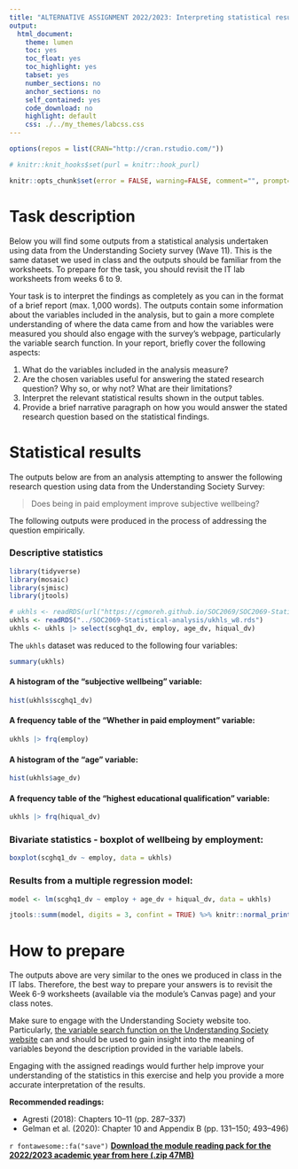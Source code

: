 ```yaml
---
title: "ALTERNATIVE ASSIGNMENT 2022/2023: Interpreting statistical results"
output:
  html_document:
    theme: lumen
    toc: yes
    toc_float: yes
    toc_highlight: yes
    tabset: yes
    number_sections: no
    anchor_sections: no
    self_contained: yes
    code_download: no
    highlight: default
    css: ./../my_themes/labcss.css
---
```


```r
options(repos = list(CRAN="http://cran.rstudio.com/"))
```

```r
# knitr::knit_hooks$set(purl = knitr::hook_purl)

knitr::opts_chunk$set(error = FALSE, warning=FALSE, comment="", prompt=FALSE, message = F, strip.white = F, fig.width = 5, fig.asp = .8, fig.align = "center", fig.show = 'hold', class.output = "outputbox")
```



# Task description


Below you will find some outputs from a statistical analysis undertaken using data from the Understanding Society survey (Wave 11). This is the same dataset we used in class and the outputs should be familiar from the worksheets. To prepare for the task, you should revisit the IT lab worksheets from weeks 6 to 9.

Your task is to interpret the findings as completely as you can in the format of a brief report (max. 1,000 words). The outputs contain some information about the variables included in the analysis, but to gain a more complete understanding of where the data came from and how the variables were measured you should also engage with the survey’s webpage, particularly the variable search function.
In your report, briefly cover the following aspects:

1. What do the variables included in the analysis measure?
2. Are the chosen variables useful for answering the stated research question? Why so, or why not? What are their limitations?
3. Interpret the relevant statistical results shown in the output tables.
4. Provide a brief narrative paragraph on how you would answer the stated research question based on the statistical findings.




# Statistical results

The outputs below are from an analysis attempting to answer the following research question using data from the Understanding Society Survey:

> Does being in paid employment improve subjective wellbeing?

The following outputs were produced in the process of addressing the question empirically.

### Descriptive statistics

```r

library(tidyverse)
library(mosaic)
library(sjmisc)
library(jtools)

# ukhls <- readRDS(url("https://cgmoreh.github.io/SOC2069/SOC2069-Statistical-analysis/ukhls_w8.rds"))
ukhls <- readRDS("../SOC2069-Statistical-analysis/ukhls_w8.rds")
ukhls <- ukhls |> select(scghq1_dv, employ, age_dv, hiqual_dv)
```


The `ukhls` dataset was reduced to the following four variables:

```r
summary(ukhls)
```


#### A histogram of the "subjective wellbeing" variable:

```r
hist(ukhls$scghq1_dv)
```


#### A frequency table of the "Whether in paid employment" variable:

```r
ukhls |> frq(employ)
```



#### A histogram of the "age" variable:

```r
hist(ukhls$age_dv)
```




#### A frequency table of the "highest educational qualification" variable:


```r
ukhls |> frq(hiqual_dv)
```


### Bivariate statistics - boxplot of wellbeing by employment:


```r
boxplot(scghq1_dv ~ employ, data = ukhls)
```


### Results from a multiple regression model:

```r
model <- lm(scghq1_dv ~ employ + age_dv + hiqual_dv, data = ukhls)

jtools::summ(model, digits = 3, confint = TRUE) %>% knitr::normal_print()

```



# How to prepare

The outputs above are very similar to the ones we produced in class in the IT labs. Therefore, the best way to prepare your answers is to revisit the Week 6-9 worksheets (available via the module's Canvas page) and your class notes.

Make sure to engage with the Understanding Society website too. Particularly, [the variable search function on the Understanding Society website](https://www.understandingsociety.ac.uk/documentation/mainstage/dataset-documentation) can and should be used to gain insight into the meaning of variables beyond the description provided in the variable labels.

Engaging with the assigned readings would further help improve your understanding of the statistics in this exercise and help you provide a more accurate interpretation of the results.


**Recommended readings:**

-   Agresti (2018): Chapters 10--11 (pp. 287--337)
-   Gelman et al. (2020): Chapter 10 and Appendix B (pp. 131--150; 493--496)

`r fontawesome::fa("save")` [**Download the module reading pack for the 2022/2023 academic year from here (.zip 47MB)**](https://github.com/CGMoreh/SOC2069/raw/main/readings/soc2069-reading-pack.zip)




